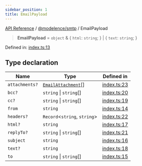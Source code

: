 ```yaml
---
sidebar_position: 1
title: EmailPayload
---
```


[API Reference](/api-reference/@modelence/smtp/type-aliases/../../../index) / [@modelence/smtp](/api-reference/@modelence/smtp/type-aliases/../index) / EmailPayload

> **EmailPayload** = `object` & \{ `html`: `string`; \} \| \{ `text`: `string`; \}

Defined in: [index.ts:13](https://github.com/modelence/modelence/blob/2f1df56b3cc9110e2382a3eeaeda390e4768d689/packages/smtp/src/index.ts#L13)

## Type declaration

| Name | Type | Defined in |
| ------ | ------ | ------ |
| `attachments?` | [`EmailAttachment`](/api-reference/@modelence/smtp/type-aliases/EmailAttachment)[] | [index.ts:23](https://github.com/modelence/modelence/blob/2f1df56b3cc9110e2382a3eeaeda390e4768d689/packages/smtp/src/index.ts#L23) |
| `bcc?` | `string` \| `string`[] | [index.ts:20](https://github.com/modelence/modelence/blob/2f1df56b3cc9110e2382a3eeaeda390e4768d689/packages/smtp/src/index.ts#L20) |
| `cc?` | `string` \| `string`[] | [index.ts:19](https://github.com/modelence/modelence/blob/2f1df56b3cc9110e2382a3eeaeda390e4768d689/packages/smtp/src/index.ts#L19) |
| `from` | `string` | [index.ts:14](https://github.com/modelence/modelence/blob/2f1df56b3cc9110e2382a3eeaeda390e4768d689/packages/smtp/src/index.ts#L14) |
| `headers?` | `Record`\<`string`, `string`\> | [index.ts:22](https://github.com/modelence/modelence/blob/2f1df56b3cc9110e2382a3eeaeda390e4768d689/packages/smtp/src/index.ts#L22) |
| `html?` | `string` | [index.ts:17](https://github.com/modelence/modelence/blob/2f1df56b3cc9110e2382a3eeaeda390e4768d689/packages/smtp/src/index.ts#L17) |
| `replyTo?` | `string` \| `string`[] | [index.ts:21](https://github.com/modelence/modelence/blob/2f1df56b3cc9110e2382a3eeaeda390e4768d689/packages/smtp/src/index.ts#L21) |
| `subject` | `string` | [index.ts:16](https://github.com/modelence/modelence/blob/2f1df56b3cc9110e2382a3eeaeda390e4768d689/packages/smtp/src/index.ts#L16) |
| `text?` | `string` | [index.ts:18](https://github.com/modelence/modelence/blob/2f1df56b3cc9110e2382a3eeaeda390e4768d689/packages/smtp/src/index.ts#L18) |
| `to` | `string` \| `string`[] | [index.ts:15](https://github.com/modelence/modelence/blob/2f1df56b3cc9110e2382a3eeaeda390e4768d689/packages/smtp/src/index.ts#L15) |
